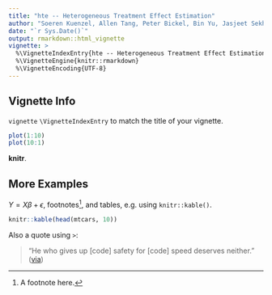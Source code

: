 ```yaml
---
title: "hte -- Heterogeneous Treatment Effect Estimation"
author: "Soeren Kuenzel, Allen Tang, Peter Bickel, Bin Yu, Jasjeet Sekhon"
date: "`r Sys.Date()`"
output: rmarkdown::html_vignette
vignette: >
  %\VignetteIndexEntry{hte -- Heterogeneous Treatment Effect Estimation}
  %\VignetteEngine{knitr::rmarkdown}
  %\VignetteEncoding{UTF-8}
---
```


## Vignette Info
 `vignette`  `\VignetteIndexEntry` to match the title of your vignette.

```r
plot(1:10)
plot(10:1)
```

**knitr**.

## More Examples

$Y = X\beta + \epsilon$, footnotes^[A footnote here.], and tables, e.g. using `knitr::kable()`.

```r
knitr::kable(head(mtcars, 10))
```

Also a quote using `>`:

> "He who gives up [code] safety for [code] speed deserves neither."
([via](https://twitter.com/hadleywickham/status/504368538874703872))
